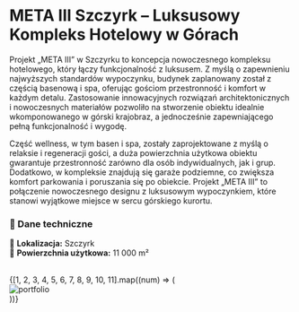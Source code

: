 
# **META III Szczyrk – Luksusowy Kompleks Hotelowy w Górach**

Projekt „META III” w Szczyrku to koncepcja nowoczesnego kompleksu hotelowego, który łączy funkcjonalność z luksusem. Z myślą o zapewnieniu najwyższych standardów wypoczynku, budynek zaplanowany został z częścią basenową i spa, oferując gościom przestronność i komfort w każdym detalu. Zastosowanie innowacyjnych rozwiązań architektonicznych i nowoczesnych materiałów pozwoliło na stworzenie obiektu idealnie wkomponowanego w górski krajobraz, a jednocześnie zapewniającego pełną funkcjonalność i wygodę. 

Część wellness, w tym basen i spa, zostały zaprojektowane z myślą o relaksie i regeneracji gości, a duża powierzchnia użytkowa obiektu gwarantuje przestronność zarówno dla osób indywidualnych, jak i grup. Dodatkowo, w kompleksie znajdują się garaże podziemne, co zwiększa komfort parkowania i poruszania się po obiekcie. Projekt „META III” to połączenie nowoczesnego designu z luksusowym wypoczynkiem, które stanowi wyjątkowe miejsce w sercu górskiego kurortu.  

### **📌 Dane techniczne**  
📍 **Lokalizacja:** Szczyrk  
📐 **Powierzchnia użytkowa:** 11 000 m²  

<br/>

<div style={{ display: 'grid', gridTemplateColumns: 'repeat(3, 1fr)', gap: '14px' }}>
  {[1, 2, 3, 4, 5, 6, 7, 8, 9, 10, 11].map((num) => (
    <div key={num} style={{ }}>
      <Zoom>
        <img 
          alt="portfolio" 
          src={`/compressed/uslugowe/meta3/${num}.jpg`} 
          style={{ width: '100%', height: 'auto', display: 'block', margin: '0 auto', backgroundColor: 'white' }} 
        />
      </Zoom>
    </div>
  ))}
</div>
